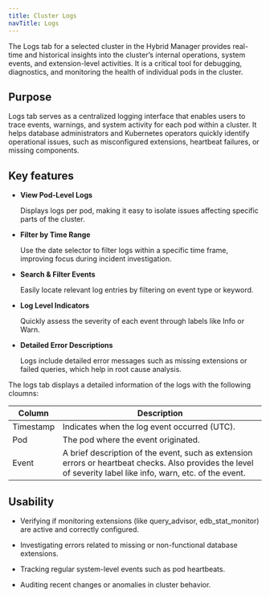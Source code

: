 ```yaml
---
title: Cluster Logs
navTitle: Logs
---
```


The Logs tab for a selected cluster in the Hybrid Manager provides real-time and historical insights into the cluster’s internal operations, system events, and extension-level activities. It is a critical tool for debugging, diagnostics, and monitoring the health of individual pods in the cluster.

## Purpose

Logs tab serves as a centralized logging interface that enables users to trace events, warnings, and system activity for each pod within a cluster. It helps database administrators and Kubernetes operators quickly identify operational issues, such as misconfigured extensions, heartbeat failures, or missing components.

## Key features

- **View Pod-Level Logs**
  
  Displays logs per pod, making it easy to isolate issues affecting specific parts of the cluster.

- **Filter by Time Range**

  Use the date selector to filter logs within a specific time frame, improving focus during incident investigation.

- **Search & Filter Events**
  
  Easily locate relevant log entries by filtering on event type or keyword.

- **Log Level Indicators**

  Quickly assess the severity of each event through labels like Info or Warn.

- **Detailed Error Descriptions**

  Logs include detailed error messages such as missing extensions or failed queries, which help in root cause analysis.

The logs tab displays a detailed information of the logs with the following cloumns:

| Column    | Description                                                                                                                                                   |
|-----------|---------------------------------------------------------------------------------------------------------------------------------------------------------------|
| Timestamp | Indicates when the log event occurred (UTC).                                                                                                                  |
| Pod       | The pod where the event originated.                                                                                                                           |
| Event     | A brief description of the event, such as extension errors or heartbeat checks. Also provides the level of severity label like info, warn, etc. of the event. |

## Usability

- Verifying if monitoring extensions (like query_advisor, edb_stat_monitor) are active and correctly configured.

- Investigating errors related to missing or non-functional database extensions.

- Tracking regular system-level events such as pod heartbeats.

- Auditing recent changes or anomalies in cluster behavior.
